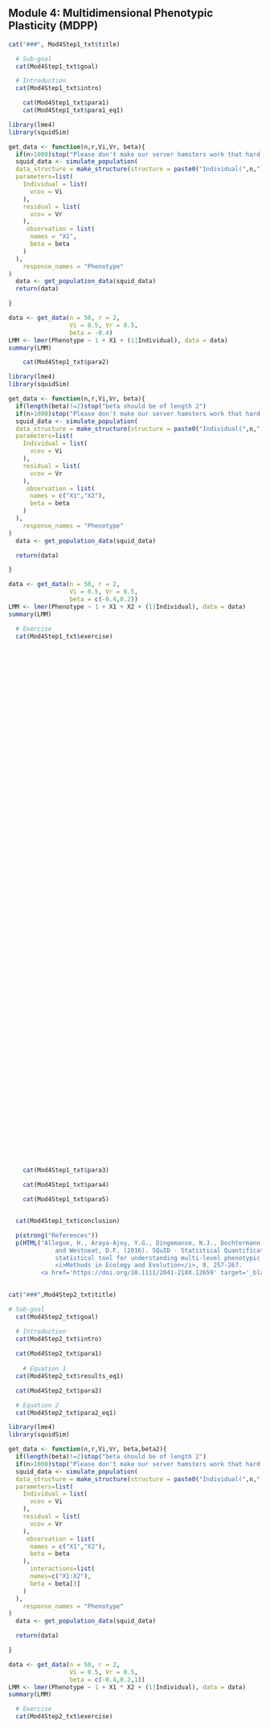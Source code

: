 
## Module 4: Multidimensional Phenotypic Plasticity (MDPP)

```r
cat("###", Mod4Step1_txt$title)
```
```r
  # Sub-goal
  cat(Mod4Step1_txt$goal)

  # Introduction
  cat(Mod4Step1_txt$intro)

	cat(Mod4Step1_txt$para1)
	cat(Mod4Step1_txt$para1_eq1)
```

```r
library(lme4)
library(squidSim)

get_data <- function(n,r,Vi,Vr, beta){
  if(n>1000)stop("Please don't make our server hamsters work that hard..")
  squid_data <- simulate_population(
  data_structure = make_structure(structure = paste0("Individual(",n,")"), repeat_obs=r),
  parameters=list(
    Individual = list(
      vcov = Vi
    ),
    residual = list(
      vcov = Vr
    ),
     observation = list(
      names = "X1",
      beta = beta
    )
  ),
    response_names = "Phenotype"
)
  data <- get_population_data(squid_data)
  return(data)

}
```

```r
data <- get_data(n = 50, r = 2,  
                 Vi = 0.5, Vr = 0.5, 
                 beta = -0.4)
LMM <- lmer(Phenotype ~ 1 + X1 + (1|Individual), data = data)
summary(LMM)
```

```r

	cat(Mod4Step1_txt$para2)
```  

```r
library(lme4)
library(squidSim)

get_data <- function(n,r,Vi,Vr, beta){
  if(length(beta)!=2)stop("beta should be of length 2")
  if(n>1000)stop("Please don't make our server hamsters work that hard..")
  squid_data <- simulate_population(
  data_structure = make_structure(structure = paste0("Individual(",n,")"), repeat_obs=r),
  parameters=list(
    Individual = list(
      vcov = Vi
    ),
    residual = list(
      vcov = Vr
    ),
     observation = list(
      names = c("X1","X2"),
      beta = beta
    )
  ),
    response_names = "Phenotype"
)
  data <- get_population_data(squid_data)

  return(data)

}
```

```r
data <- get_data(n = 50, r = 2,  
                 Vi = 0.5, Vr = 0.5, 
                 beta = c(-0.4,0.2))
LMM <- lmer(Phenotype ~ 1 + X1 + X2 + (1|Individual), data = data)
summary(LMM)
```

```r
  # Exercise
  cat(Mod4Step1_txt$exercise)
```

<object data='https://squidile.shinyapps.io/app22/' frameborder="0" style="width: 100%; height: 1020px;overflow:hidden;display:block"></object> 

```r
	cat(Mod4Step1_txt$para3)

	cat(Mod4Step1_txt$para4)

	cat(Mod4Step1_txt$para5)


  cat(Mod4Step1_txt$conclusion)

  p(strong("References"))
  p(HTML("Allegue, H., Araya-Ajoy, Y.G., Dingemanse, N.J., Dochtermann N.A., Garamszegi, L.Z., Nakagawa, S., Reale, D., Schielzeth, H.
  			 and Westneat, D.F. (2016). SQuID - Statistical Quantification of Individual Differences: an educational and
  			 statistical tool for understanding multi-level phenotypic data in linear mixed models.
  			 <i>Methods in Ecology and Evolution</i>, 8, 257-267. 
         <a href='https://doi.org/10.1111/2041-210X.12659' target='_blank'>doi: 10.1111/2041-210X.12659</a>"))
  
```

```r
cat("###",Mod4Step2_txt$title)
```

```r
# Sub-goal
  cat(Mod4Step2_txt$goal)

  # Introduction
  cat(Mod4Step2_txt$intro)
  
  cat(Mod4Step2_txt$para1)
  
	# Equation 1
  cat(Mod4Step2_txt$results_eq1)
```

```r
  cat(Mod4Step2_txt$para2)

  # Equation 2
  cat(Mod4Step2_txt$para2_eq1)
```

```r
library(lme4)
library(squidSim)

get_data <- function(n,r,Vi,Vr, beta,beta2){
  if(length(beta)!=2)stop("beta should be of length 2")
  if(n>1000)stop("Please don't make our server hamsters work that hard..")
  squid_data <- simulate_population(
  data_structure = make_structure(structure = paste0("Individual(",n,")"), repeat_obs=r),
  parameters=list(
    Individual = list(
      vcov = Vi
    ),
    residual = list(
      vcov = Vr
    ),
     observation = list(
      names = c("X1","X2"),
      beta = beta
    ),
      interactions=list(
      names=c("X1:X2"),
      beta = beta[3]
    )
  ),
    response_names = "Phenotype"
)
  data <- get_population_data(squid_data)

  return(data)

}
```

```r
data <- get_data(n = 50, r = 2,  
                 Vi = 0.5, Vr = 0.5, 
                 beta = c(-0.4,0.2,1))
LMM <- lmer(Phenotype ~ 1 + X1 * X2 + (1|Individual), data = data)
summary(LMM)
```

```r

  # Exercise
  cat(Mod4Step2_txt$exercise)
```
  <object data='https://squidile.shinyapps.io/app23/' frameborder="0" style="width: 100%; height: 1000px;overflow:hidden;display:block"></object> 

```r
    cat(Mod4Step2_txt$para3)

  cat(Mod4Step2_txt$para4)

  cat(Mod4Step2_txt$conclusion)
```


